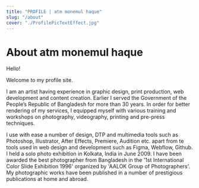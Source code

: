 ```yaml
---
title: "PROFILE | atm monemul haque"
slug: "/about"
cover: "./ProfilePicTextEffect.jpg"
---
```

<div style={{ margin: `0 auto`, maxWidth: `70ch`, padding: `2rem` }}>

# About atm monemul haque

Hello!

Welcome to my profile site.

I am an artist having experience in graphic design, print production, web development and content creation. Earlier I served the Government of the People’s Republic of Bangladesh for more than 30 years. In order for better rendering of my services, I equipped myself with various training and workshops on photography, videography, printing and pre-press techniques.

I use with ease a number of design, DTP and multimedia tools such as Photoshop, Illustrator, After Effects, Premiere, Audition etc. apart from te tools used in web design and development such as Figma, Webflow, Github. I held a solo photo exhibition in Kolkata, India in June 2009. I have been awarded the best photographer from Bangladesh in the '1st International Color Slide Exhibition 1996' organized by 'AALOK Group of Photographers'. My photographic works have been published in a number of prestigious publications at home and abroad.
</div>